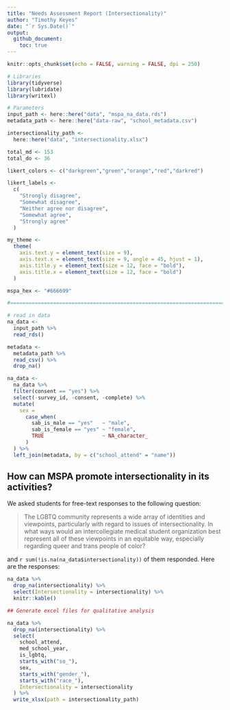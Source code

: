 ```yaml
---
title: "Needs Assessment Report (Intersectionality)" 
author: "Timothy Keyes" 
date: "`r Sys.Date()`"
output: 
  github_document:
    toc: true
---
```


```r
knitr::opts_chunk$set(echo = FALSE, warning = FALSE, dpi = 250)
```

```r
# Libraries
library(tidyverse)
library(lubridate)
library(writexl)

# Parameters
input_path <- here::here("data", "mspa_na_data.rds")
metadata_path <- here::here("data-raw", "school_metadata.csv")

intersectionality_path <- 
  here::here("data", "intersectionality.xlsx")

total_md <- 153
total_do <- 36

likert_colors <- c("darkgreen","green","orange","red","darkred")

likert_labels <- 
  c(
    "Strongly disagree",
    "Somewhat disagree", 
    "Neither agree nor disagree", 
    "Somewhat agree", 
    "Strongly agree"
  )

my_theme <- 
  theme(
    axis.text.y = element_text(size = 9),
    axis.text.x = element_text(size = 9, angle = 45, hjust = 1),
    axis.title.y = element_text(size = 12, face = "bold"), 
    axis.title.x = element_text(size = 12, face = "bold")
  ) 

mspa_hex <- "#666699"

#===============================================================================

# read in data
na_data <- 
  input_path %>% 
  read_rds()

metadata <- 
  metadata_path %>% 
  read_csv() %>% 
  drop_na()
```

```r
na_data <- 
  na_data %>% 
  filter(consent == "yes") %>% 
  select(-survey_id, -consent, -complete) %>% 
  mutate(
    sex = 
      case_when(
        sab_is_male == "yes"   ~ "male", 
        sab_is_female == "yes" ~ "female", 
        TRUE                   ~ NA_character_
      )
  ) %>% 
  left_join(metadata, by = c("school_attend" = "name"))
```

## How can MSPA promote intersectionality in its activities? 

We asked students for free-text responses to the following question: 

>The LGBTQ community represents a wide array of identities and viewpoints, particularly with regard to issues of intersectionality. In what ways would an intercollegiate medical student organization best represent all of these viewpoints in an equitable way, especially regarding queer and trans people of color?

and `r sum(!is.na(na_data$intersectionality))` of them responded. Here are the responses: 

```r
na_data %>% 
  drop_na(intersectionality) %>% 
  select(Intersectionality = intersectionality) %>% 
  knitr::kable()
```


```r
## Generate excel files for qualitative analysis

na_data %>% 
  drop_na(intersectionality) %>% 
  select(
    school_attend, 
    med_school_year, 
    is_lgbtq, 
    starts_with("so_"), 
    sex,
    starts_with("gender_"), 
    starts_with("race_"),
    Intersectionality = intersectionality
  ) %>% 
  write_xlsx(path = intersectionality_path)
```



